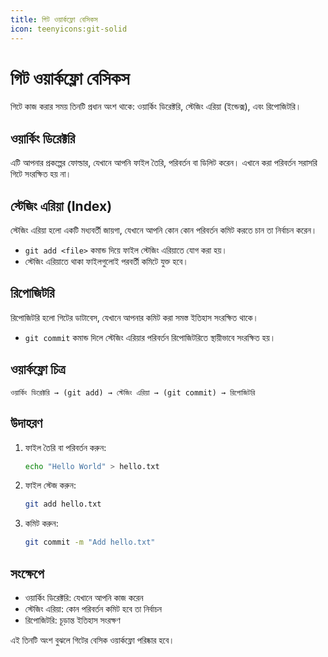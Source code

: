 ```yaml
---
title: গিট ওয়ার্কফ্লো বেসিকস
icon: teenyicons:git-solid
---
```


# গিট ওয়ার্কফ্লো বেসিকস

গিটে কাজ করার সময় তিনটি প্রধান অংশ থাকে: ওয়ার্কিং ডিরেক্টরি, স্টেজিং এরিয়া (ইন্ডেক্স), এবং রিপোজিটরি।

## ওয়ার্কিং ডিরেক্টরি
এটি আপনার প্রকল্পের ফোল্ডার, যেখানে আপনি ফাইল তৈরি, পরিবর্তন বা ডিলিট করেন। এখানে করা পরিবর্তন সরাসরি গিটে সংরক্ষিত হয় না।

## স্টেজিং এরিয়া (Index)
স্টেজিং এরিয়া হলো একটি মধ্যবর্তী জায়গা, যেখানে আপনি কোন কোন পরিবর্তন কমিট করতে চান তা নির্বাচন করেন।

- `git add <file>` কমান্ড দিয়ে ফাইল স্টেজিং এরিয়াতে যোগ করা হয়।
- স্টেজিং এরিয়াতে থাকা ফাইলগুলোই পরবর্তী কমিটে যুক্ত হবে।

## রিপোজিটরি
রিপোজিটরি হলো গিটের ডাটাবেস, যেখানে আপনার কমিট করা সমস্ত ইতিহাস সংরক্ষিত থাকে।

- `git commit` কমান্ড দিলে স্টেজিং এরিয়ার পরিবর্তন রিপোজিটরিতে স্থায়ীভাবে সংরক্ষিত হয়।

## ওয়ার্কফ্লো চিত্র

```
ওয়ার্কিং ডিরেক্টরি → (git add) → স্টেজিং এরিয়া → (git commit) → রিপোজিটরি
```

## উদাহরণ

1. ফাইল তৈরি বা পরিবর্তন করুন:
   ```sh
   echo "Hello World" > hello.txt
   ```
2. ফাইল স্টেজ করুন:
   ```sh
   git add hello.txt
   ```
3. কমিট করুন:
   ```sh
   git commit -m "Add hello.txt"
   ```

## সংক্ষেপে
- ওয়ার্কিং ডিরেক্টরি: যেখানে আপনি কাজ করেন
- স্টেজিং এরিয়া: কোন পরিবর্তন কমিট হবে তা নির্বাচন
- রিপোজিটরি: চূড়ান্ত ইতিহাস সংরক্ষণ

এই তিনটি অংশ বুঝলে গিটের বেসিক ওয়ার্কফ্লো পরিষ্কার হবে।
